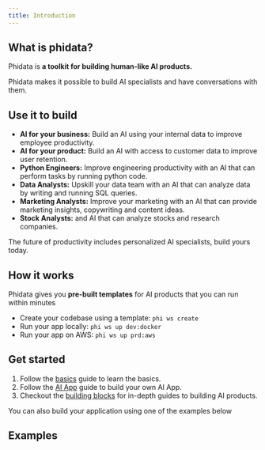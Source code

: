 ```yaml
---
title: Introduction
---
```


## What is phidata?

Phidata is **a toolkit for building human-like AI products.**

Phidata makes it possible to build AI specialists and have conversations with them.

## Use it to build

- **AI for your business:** Build an AI using your internal data to improve employee productivity.
- **AI for your product:** Build an AI with access to customer data to improve user retention.
- **Python Engineers:** Improve engineering productivity with an AI that can perform tasks by running python code.
- **Data Analysts:** Upskill your data team with an AI that can analyze data by writing and running SQL queries.
- **Marketing Analysts:** Improve your marketing with an AI that can provide marketing insights, copywriting and content ideas.
- **Stock Analysts:** and AI that can analyze stocks and research companies.

<Tip>

The future of productivity includes personalized AI specialists, build yours today.

</Tip>

## How it works

Phidata gives you **pre-built templates** for AI products that you can run within minutes

- Create your codebase using a template: `phi ws create`
- Run your app locally: `phi ws up dev:docker`
- Run your app on AWS: `phi ws up prd:aws`

## Get started

1. Follow the [basics](/basics) guide to learn the basics.
2. Follow the [AI App](/ai-app/run-local) guide to build your own AI App.
3. Checkout the [building blocks](/blocks/overview) for in-depth guides to building AI products.

You can also build your application using one of the examples below

## Examples

<Snippet file="examples.mdx" />
